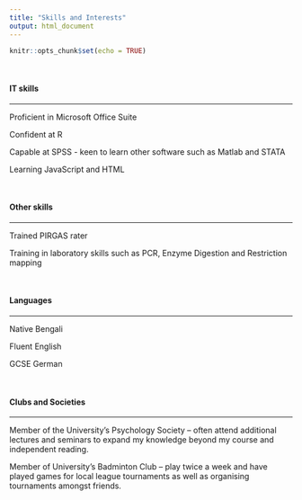 ```yaml
---
title: "Skills and Interests"
output: html_document
---
```


```r
knitr::opts_chunk$set(echo = TRUE)
```
<br>

#### **IT skills**
***

Proficient in Microsoft Office Suite 

Confident at R  

Capable at SPSS - keen to learn other software such as Matlab and STATA

Learning JavaScript and HTML

<br>

#### **Other skills**
***

Trained PIRGAS rater

Training in laboratory skills such as PCR, Enzyme Digestion and Restriction mapping

<br>

#### **Languages**
***

Native Bengali

Fluent English

GCSE German

<br>

#### **Clubs and Societies**
***

Member of the University’s Psychology Society – often attend additional lectures and seminars to expand my knowledge beyond my course and independent reading.

Member of University’s Badminton Club – play twice a week and have played games for local league tournaments as well as organising tournaments amongst friends.
